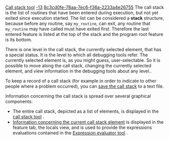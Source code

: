 [[Property:title|Call stack tool]]
[[Property:weight|-13]]
[[Property:uuid|8c3cd0fe-78aa-7ec6-f36a-2233a4e26755]]
The call stack is the list of routines that have been entered during execution, but not yet exited since execution started. The list can be considered a '''stack''' structure, because before any routine, say <code>my_routine</code>, can exit, any routine that <code>my_routine</code> may have called must have exited first. Therefore the last entered feature is listed at the top of the stack and the program root feature is its bottom.

There is one level in the call stack, the currently selected element, that has a special status. It is the level to which all debugging tools refer. The currently selected element is, as you might guess, user-selectable. So it is possible to move along the call stack, changing the currently selected element, and view information in the debugging tools about any level..

To keep a record of a call stack (for example in order to indicate to other people where a problem occurred), you can [[Save call stack|save the call stack]] to a text file. 

Information concerning the call stack is spread over several graphical components:
* The entire call stack, depicted as a list of elements, is displayed in the [[Call stack tool: Interface|call stack tool]] . 
* [[Information relative to a stack element|Information concerning the current call stack element]] is displayed in the feature tab, the locals view, and is used to provide the expressions evaluations contained in the [[Evaluation tool or Watch tool|Expression evaluator tool]] . 


